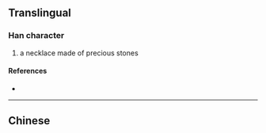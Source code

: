 {{character info/new}}
{{also|瓔}}
==Translingual==
{{Han simplified forms|瓔|珱|璎|ex=y}}
===Han character===
{{Han char|rn=96|rad=玉|as=11|sn=15|four=|canj=MGBOV|ids=⿰𤣩婴}}

# a necklace made of precious stones

====References====
* {{Han ref|kx=0741.221|hdz=21135.060|uh=748E|ud=29838}}

----

==Chinese==
{{zh-see|瓔}}